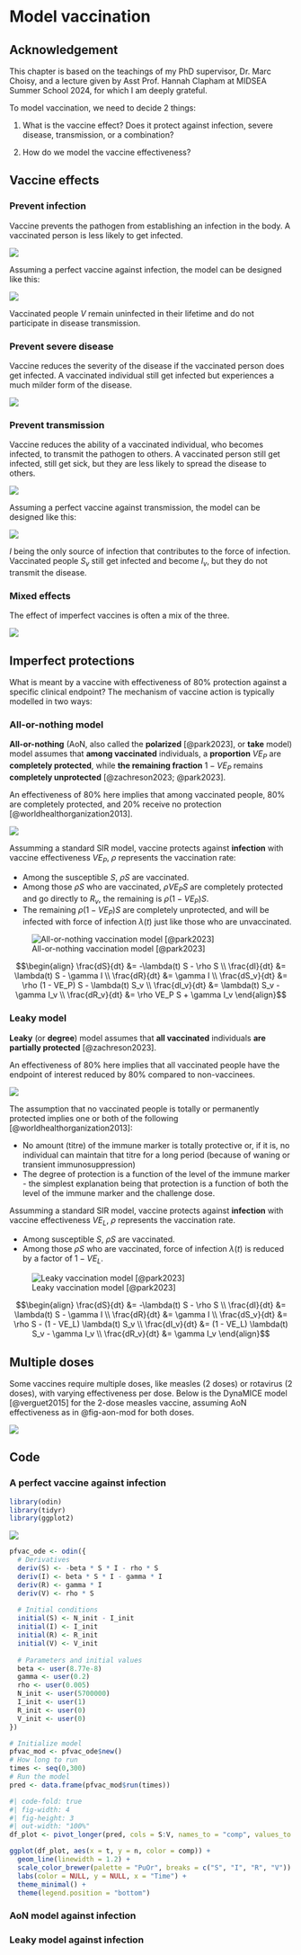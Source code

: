 # Model vaccination

::: {.callout-note appearance="simple"}
# Acknowledgement

This chapter is based on the teachings of my PhD supervisor, Dr. Marc Choisy, and a lecture given by Asst Prof. Hannah Clapham at MIDSEA Summer School 2024, for which I am deeply grateful.
:::

To model vaccination, we need to decide 2 things:

1. What is the vaccine effect? Does it protect against infection, severe disease, transmission, or a combination?

2. How do we model the vaccine effectiveness?

## Vaccine effects

### Prevent infection

Vaccine prevents the pathogen from establishing an infection in the body. A vaccinated person is less likely to get infected.

![](img/vax/prv-inf.svg)

Assuming a perfect vaccine against infection, the model can be designed like this:

![](img/vax/prv-inf-mod.svg)

Vaccinated people $V$ remain uninfected in their lifetime and do not participate in disease transmission.

### Prevent severe disease

Vaccine reduces the severity of the disease if the vaccinated person does get infected. A vaccinated individual still get infected but experiences a much milder form of the disease.

![](img/vax/prv-dis.svg)

### Prevent transmission

Vaccine reduces the ability of a vaccinated individual, who becomes infected, to transmit the pathogen to others. A vaccinated person still get infected, still get sick, but they are less likely to spread the disease to others.

![](img/vax/prv-trans.svg)

Assuming a perfect vaccine against transmission, the model can be designed like this:

![](img/vax/prv-trans-mod.svg)

$I$ being the only source of infection that contributes to the force of infection. Vaccinated people $S_v$ still get infected and become $I_v$, but they do not transmit the disease.

### Mixed effects

The effect of imperfect vaccines is often a mix of the three.

![](img/vax/prv-mix.svg)

## Imperfect protections

What is meant by a vaccine with effectiveness of 80% protection against a specific clinical endpoint? The mechanism of vaccine action is typically modelled in two ways:

### All-or-nothing model

::: {.callout-tip appearance="simple"}
**All-or-nothing** (AoN, also called the **polarized** [@park2023], or **take** model) model assumes that **among vaccinated** individuals, a **proportion** $VE_P$ are **completely protected**, while **the remaining fraction** $1 - VE_P$ remains **completely unprotected** [@zachreson2023; @park2023].
:::

An effectiveness of 80% here implies that among vaccinated people, 80% are completely protected, and 20% receive no protection [@worldhealthorganization2013].

![](img/vax/aon.svg)

Assumming a standard SIR model, vaccine protects against **infection** with vaccine effectiveness $VE_P$, $\rho$ represents the vaccination rate:

-   Among the susceptible $S$, $\rho S$ are vaccinated.
-   Among those $\rho S$ who are vaccinated, $\rho VE_P S$ are completely protected and go directly to $R_v$, the remaining is $\rho (1 - VE_P) S$.
-   The remaining $\rho (1 - VE_P) S$ are completely unprotected, and will be infected with force of infection $\lambda(t)$ just like those who are unvaccinated.

![All-or-nothing vaccination model [@park2023]](img/vax/aon-mod.svg){#fig-aon-mod}

$$\begin{align}
\frac{dS}{dt} &= -\lambda(t) S - \rho S \\
\frac{dI}{dt} &= \lambda(t) S - \gamma I \\
\frac{dR}{dt} &= \gamma I \\
\frac{dS_v}{dt} &= \rho (1 - VE_P) S - \lambda(t) S_v \\
\frac{dI_v}{dt} &= \lambda(t) S_v - \gamma I_v \\
\frac{dR_v}{dt} &= \rho VE_P S + \gamma I_v
\end{align}$$

### Leaky model

::: {.callout-tip appearance="simple"}
**Leaky** (or **degree**) model assumes that **all vaccinated** individuals **are partially protected** [@zachreson2023].
:::

An effectiveness of 80% here implies that all vaccinated people have the endpoint of interest reduced by 80% compared to non-vaccinees.

![](img/vax/leaky.svg)

The assumption that no vaccinated people is totally or permanently protected implies one or both of the following [@worldhealthorganization2013]:

-   No amount (titre) of the immune marker is totally protective or, if it is, no individual can maintain that titre for a long period (because of waning or transient immunosuppression)
-   The degree of protection is a function of the level of the immune marker - the simplest explanation being that protection is a function of both the level of the immune marker and the challenge dose.

Assumming a standard SIR model, vaccine protects against **infection** with vaccine effectiveness $VE_L$, $\rho$ represents the vaccination rate.

-   Among susceptible $S$, $\rho S$ are vaccinated.
-   Among those $\rho S$ who are vaccinated, force of infection $\lambda(t)$ is reduced by a factor of $1 - VE_L$.

![Leaky vaccination model [@park2023]](img/vax/leaky-mod.svg){#fig-leaky-mod}

$$\begin{align}
\frac{dS}{dt} &= -\lambda(t) S - \rho S \\
\frac{dI}{dt} &= \lambda(t) S - \gamma I \\
\frac{dR}{dt} &= \gamma I \\
\frac{dS_v}{dt} &= \rho S - (1 - VE_L) \lambda(t) S_v \\
\frac{dI_v}{dt} &= (1 - VE_L) \lambda(t) S_v - \gamma I_v \\
\frac{dR_v}{dt} &= \gamma I_v
\end{align}$$

## Multiple doses

Some vaccines require multiple doses, like measles (2 doses) or rotavirus (2 doses), with varying effectiveness per dose. Below is the DynaMICE model [@verguet2015] for the 2-dose measles vaccine, assuming AoN effectiveness as in @fig-aon-mod for both doses.

![](img/vax/dynamice.svg)

## Code

### A perfect vaccine against infection

```r
library(odin)
library(tidyr)
library(ggplot2)
```

![](img/vax/prv-inf-mod.svg)

```r
pfvac_ode <- odin({
  # Derivatives
  deriv(S) <- -beta * S * I - rho * S
  deriv(I) <- beta * S * I - gamma * I
  deriv(R) <- gamma * I
  deriv(V) <- rho * S
  
  # Initial conditions
  initial(S) <- N_init - I_init
  initial(I) <- I_init
  initial(R) <- R_init
  initial(V) <- V_init
  
  # Parameters and initial values
  beta <- user(8.77e-8)
  gamma <- user(0.2)
  rho <- user(0.005)
  N_init <- user(5700000)
  I_init <- user(1)
  R_init <- user(0)
  V_init <- user(0)
})
```

```r
# Initialize model
pfvac_mod <- pfvac_ode$new()
# How long to run
times <- seq(0,300)
# Run the model
pred <- data.frame(pfvac_mod$run(times))
```

```r
#| code-fold: true
#| fig-width: 4
#| fig-height: 3
#| out-width: "100%"
df_plot <- pivot_longer(pred, cols = S:V, names_to = "comp", values_to = "n")

ggplot(df_plot, aes(x = t, y = n, color = comp)) +
  geom_line(linewidth = 1.2) +
  scale_color_brewer(palette = "PuOr", breaks = c("S", "I", "R", "V")) +
  labs(color = NULL, y = NULL, x = "Time") +
  theme_minimal() +
  theme(legend.position = "bottom")
```


### AoN model against infection



### Leaky model against infection

